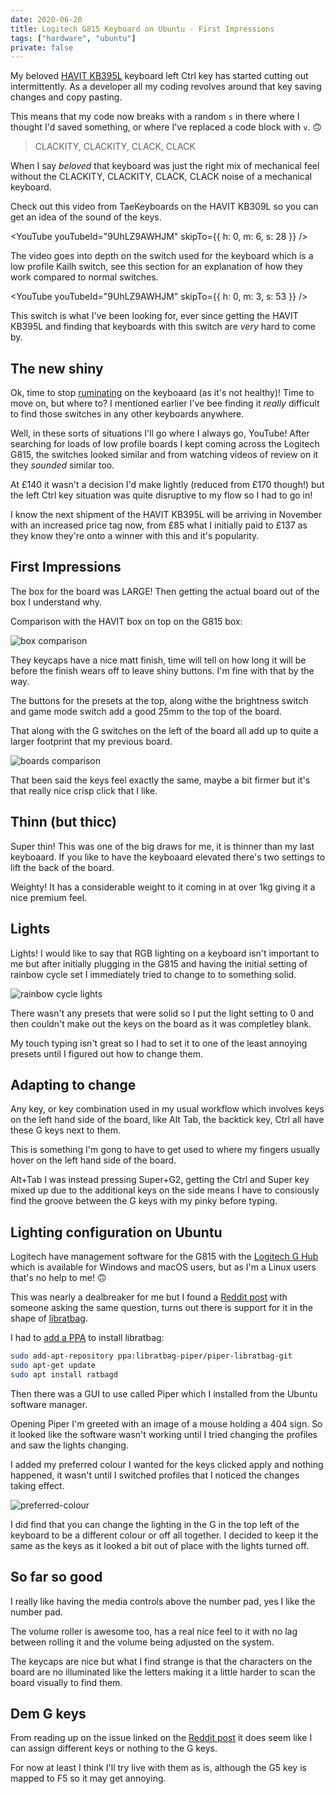```yaml
---
date: 2020-06-20
title: Logitech G815 Keyboard on Ubuntu - First Impressions
tags: ["hardware", "ubuntu"]
private: false
---
```


My beloved [HAVIT KB395L] keyboard left Ctrl key has started cutting
out intermittently. As a developer all my coding revolves around that
key saving changes and copy pasting.

This means that my code now breaks with a random `s` in there where I
thought I'd saved something, or where I've replaced a code block with
`v`. 🙃

> CLACKITY, CLACKITY, CLACK, CLACK

When I say _beloved_ that keyboard was just the right mix of
mechanical feel without the CLACKITY, CLACKITY, CLACK, CLACK noise of
a mechanical keyboard.

Check out this video from TaeKeyboards on the HAVIT KB309L so you can
get an idea of the sound of the keys.

<YouTube youTubeId="9UhLZ9AWHJM" skipTo={{ h: 0, m: 6, s: 28 }} />

The video goes into depth on the switch used for the keyboard which is
a low profile Kailh switch, see this section for an explanation of how
they work compared to normal switches.

<YouTube youTubeId="9UhLZ9AWHJM" skipTo={{ h: 0, m: 3, s: 53 }} />

This switch is what I've been looking for, ever since getting the
HAVIT KB395L and finding that keyboards with this switch are _very_
hard to come by.

## The new shiny

Ok, time to stop [ruminating] on the keyboaard (as it's not healthy)!
Time to move on, but where to? I mentioned earlier I've bee finding it
_really_ difficult to find those switches in any other keyboards
anywhere.

Well, in these sorts of situations I'll go where I always go, YouTube!
After searching for loads of low profile boards I kept coming across
the Logitech G815, the switches looked similar and from watching
videos of review on it they _sounded_ similar too.

At £140 it wasn't a decision I'd make lightly (reduced from £170
though!) but the left Ctrl key situation was quite disruptive to my
flow so I had to go in!

I know the next shipment of the HAVIT KB395L will be arriving in
November with an increased price tag now, from £85 what I initially
paid to £137 as they know they're onto a winner with this and it's
popularity.

## First Impressions

The box for the board was LARGE! Then getting the actual board out of
the box I understand why.

Comparison with the HAVIT box on top on the G815 box:

![box comparison]

They keycaps have a nice matt finish, time will tell on how long it
will be before the finish wears off to leave shiny buttons. I'm fine
with that by the way.

The buttons for the presets at the top, along withe the brightness
switch and game mode switch add a good 25mm to the top of the board.

That along with the G switches on the left of the board all add up to
quite a larger footprint that my previous board.

![boards comparison]

That been said the keys feel exactly the same, maybe a bit firmer but
it's that really nice crisp click that I like.

## Thinn (but thicc)

Super thin! This was one of the big draws for me, it is thinner than
my last keyboaard. If you like to have the keyboaard elevated there's
two settings to lift the back of the board.

Weighty! It has a considerable weight to it coming in at over 1kg
giving it a nice premium feel.

## Lights

Lights! I would like to say that RGB lighting on a keyboard isn't
important to me but after initially plugging in the G815 and having
the initial setting of rainbow cycle set I immediately tried to change
to to something solid.

![rainbow cycle lights]

There wasn't any presets that were solid so I put the light setting to
0 and then couldn't make out the keys on the board as it was
completley blank.

My touch typing isn't great so I had to set it to one of the least
annoying presets until I figured out how to change them.

## Adapting to change

Any key, or key combination used in my usual workflow which involves
keys on the left hand side of the board, like Alt Tab, the backtick
key, Ctrl all have these G keys next to them.

This is something I'm gong to have to get used to where my fingers
usually hover on the left hand side of the board.

Alt+Tab I was instead pressing Super+G2, getting the Ctrl and Super
key mixed up due to the additional keys on the side means I have to
consiously find the groove between the G keys with my pinky before
typing.

## Lighting configuration on Ubuntu

Logitech have management software for the G815 with the [Logitech G
Hub] which is available for Windows and macOS users, but as I'm a
Linux users that's no help to me! 🙃

This was nearly a dealbreaker for me but I found a [Reddit post] with
someone asking the same question, turns out there is support for it in
the shape of [libratbag].

I had to [add a PPA] to install libratbag:

```bash
sudo add-apt-repository ppa:libratbag-piper/piper-libratbag-git
sudo apt-get update
sudo apt install ratbagd
```

Then there was a GUI to use called Piper which I installed from the
Ubuntu software manager.

Opening Piper I'm greeted with an image of a mouse holding a 404 sign.
So it looked like the software wasn't working until I tried changing
the profiles and saw the lights changing.

I added my preferred colour I wanted for the keys clicked apply and
nothing happened, it wasn't until I switched profiles that I noticed
the changes taking effect.

![preferred-colour]

I did find that you can change the lighting in the G in the top left
of the keyboard to be a different colour or off all together. I
decided to keep it the same as the keys as it looked a bit out of
place with the lights turned off.

## So far so good

I really like having the media controls above the number pad, yes I
like the number pad.

The volume roller is awesome too, has a real nice feel to it with no
lag between rolling it and the volume being adjusted on the system.

The keycaps are nice but what I find strange is that the characters on
the board are no illuminated like the letters making it a little
harder to scan the board visually to find them.

## Dem G keys

From reading up on the issue linked on the [Reddit post] it does seem
like I can assign different keys or nothing to the G keys.

For now at least I think I'll try live with them as is, although the
G5 key is mapped to F5 so it may get annoying.

[havit kb395l]: https://www.amazon.co.uk/gp/product/B0767YQQTQ/ref=ox_sc_saved_title_1?smid=A144NZUZAZWQSX&psc=1
[ruminating]: https://en.wikipedia.org/wiki/Rumination_(psychology)
[logitech g hub]: https://www.logitechg.com/en-gb/innovation/g-hub.html
[reddit post]: https://www.reddit.com/r/linux4noobs/comments/eqkotk/logitech_g815_keyboard_controls/
[libratbag]: https://github.com/libratbag/libratbag
[add a ppa]: https://launchpad.net/~libratbag-piper/+archive/ubuntu/piper-libratbag-git
[box comparison]: ./box-comparison.jpg
[boards comparison]: ./boards-comparison.jpg
[rainbow cycle lights]: ./rainbow-cycle-lights.jpg
[preferred-colour]: ./preferred-colour.jpg
